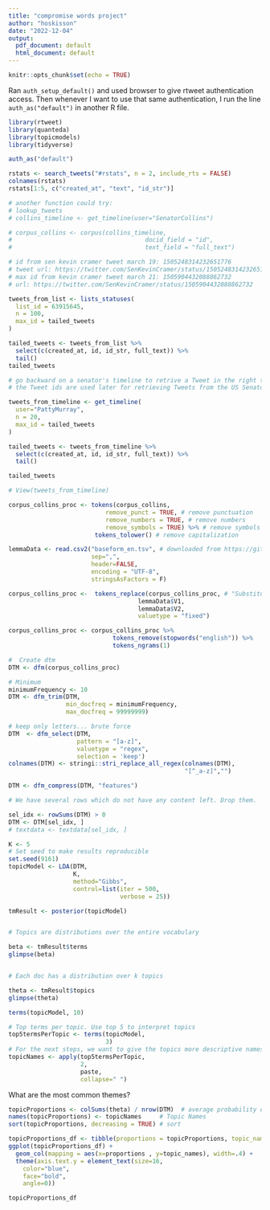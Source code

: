 ```yaml
---
title: "compromise words project"
author: "hoskisson"
date: "2022-12-04"
output:
  pdf_document: default
  html_document: default
---
```


```r
knitr::opts_chunk$set(echo = TRUE)
```

Ran `auth_setup_default()` and used browser to give rtweet authentication access.
Then whenever I want to use that same authentication, I run the line `auth_as("default")` in another R file.

```r
library(rtweet)
library(quanteda)
library(topicmodels)
library(tidyverse)
```

```r
auth_as("default")
```

```r
rstats <- search_tweets("#rstats", n = 2, include_rts = FALSE)
colnames(rstats)
rstats[1:5, c("created_at", "text", "id_str")]
```

```r
# another function could try:
# lookup_tweets
# collins_timeline <- get_timeline(user="SenatorCollins")

# corpus_collins <- corpus(collins_timeline, 
#                                     docid_field = "id",
#                                     text_field = "full_text")

# id from sen kevin cramer tweet march 19: 1505248314232651776
# tweet url: https://twitter.com/SenKevinCramer/status/1505248314232651776
# max id from kevin cramer tweet march 21: 1505904432088862732
# url: https://twitter.com/SenKevinCramer/status/1505904432088862732

tweets_from_list <- lists_statuses(
  list_id = 63915645,
  n = 100,
  max_id = tailed_tweets
)

tailed_tweets <- tweets_from_list %>%
  select(c(created_at, id, id_str, full_text)) %>%
  tail()
tailed_tweets
```


```r
# go backward on a senator's timeline to retrive a Tweet in the right timeframe
# the Tweet ids are used later for retrieving Tweets from the US Senator list

tweets_from_timeline <- get_timeline(
  user="PattyMurray",
  n = 20,
  max_id = tailed_tweets
)

tailed_tweets <- tweets_from_timeline %>%
  select(c(created_at, id, id_str, full_text)) %>%
  tail()

tailed_tweets

# View(tweets_from_timeline)
```



```r
corpus_collins_proc <- tokens(corpus_collins, 
                           remove_punct = TRUE, # remove punctuation
                           remove_numbers = TRUE, # remove numbers
                           remove_symbols = TRUE) %>% # remove symbols (for social media data, could remove everything except letters)
                        tokens_tolower() # remove capitalization
```


```r
lemmaData <- read.csv2("baseform_en.tsv", # downloaded from https://github.com/tm4ss/tm4ss.github.io/tree/master/resources
                       sep=",", 
                       header=FALSE, 
                       encoding = "UTF-8", 
                       stringsAsFactors = F)
```

```r
corpus_collins_proc <-  tokens_replace(corpus_collins_proc, # "Substitute token types based on vectorized one-to-one matching"
                                    lemmaData$V1, 
                                    lemmaData$V2,
                                    valuetype = "fixed") 

```

```r
corpus_collins_proc <- corpus_collins_proc %>%
                             tokens_remove(stopwords("english")) %>%
                             tokens_ngrams(1) 
```

```r
#  Create dtm
DTM <- dfm(corpus_collins_proc)

# Minimum
minimumFrequency <- 10
DTM <- dfm_trim(DTM, 
                min_docfreq = minimumFrequency,
                max_docfreq = 99999999)

# keep only letters... brute force
DTM  <- dfm_select(DTM, 
                   pattern = "[a-z]", 
                   valuetype = "regex", 
                   selection = 'keep')
colnames(DTM) <- stringi::stri_replace_all_regex(colnames(DTM), 
                                                 "[^_a-z]","")

DTM <- dfm_compress(DTM, "features")

# We have several rows which do not have any content left. Drop them.

sel_idx <- rowSums(DTM) > 0
DTM <- DTM[sel_idx, ]
# textdata <- textdata[sel_idx, ]
```



```r
K <- 5
# Set seed to make results reproducible
set.seed(9161)
topicModel <- LDA(DTM, 
                  K, 
                  method="Gibbs", 
                  control=list(iter = 500, 
                               verbose = 25))
```

```r
tmResult <- posterior(topicModel)


# Topics are distributions over the entire vocabulary

beta <- tmResult$terms
glimpse(beta)


# Each doc has a distribution over k topics

theta <- tmResult$topics
glimpse(theta)               

terms(topicModel, 10)

# Top terms per topic. Use top 5 to interpret topics
top5termsPerTopic <- terms(topicModel, 
                           3)
# For the next steps, we want to give the topics more descriptive names than just numbers. Therefore, we simply concatenate the five most likely terms of each topic to a string that represents a pseudo-name for each topic.
topicNames <- apply(top5termsPerTopic, 
                    2, 
                    paste, 
                    collapse=" ")
```

What are the most common themes?
```r

topicProportions <- colSums(theta) / nrow(DTM)  # average probability over all paragraphs
names(topicProportions) <- topicNames     # Topic Names
sort(topicProportions, decreasing = TRUE) # sort
```

```r
topicProportions_df <- tibble(proportions = topicProportions, topic_names = names(topicProportions))
ggplot(topicProportions_df) +
  geom_col(mapping = aes(x=proportions , y=topic_names), width=.4) +
  theme(axis.text.y = element_text(size=16, 
    color="blue", 
    face="bold",
    angle=0))
```

```r
topicProportions_df
```

